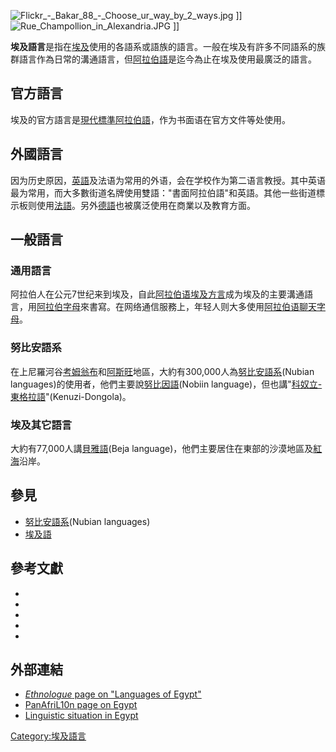 {{noteTA
|T=zh-hant:埃及語言; zh-hans:埃及语言
|G1=Languages of Egypt
}}
{{Languages of
| name= 埃及語言
| country = 埃及語言
| official = [[現代標準阿拉伯語|現代標準阿拉伯語]]
| vernacular = [[埃及阿拉伯語|埃及阿拉伯語]](68%)<br><small>(實際上為通用語)</small>
| minority = [[Sa'idi_Arabic|Sa'idi Arabic]](29%)<br>[[Eastern_Egyptian_Bedawi|Bedouin Arabic]](1.6%)<br>[[蘇丹阿拉伯語|蘇丹阿拉伯語]](0.6%)<br>[[Domari_language|Domari]](0.3%)<br>[[Nobiin_language|Nobiin]](0.3%)<br>[[Bedawi|Bedawi]](0.1%)<br>其餘為[[西瓦語|西瓦語]]及其他語言
| immigrant = [[希腊语|希腊语]]<br>[[亚美尼亚语|亚美尼亚语]]<br>[[意大利语|意大利语]]
| foreign = [[英語|英語]]<br>[[法語|法語]]
| extralabel = [[歷史語言|歷史語言]]
| extra = [[埃及语|埃及语]]及<br>[[科普特语|科普特语]]
| sign = [[埃及手語|埃及手語]]
}}
[[File:Flickr_-_Bakar_88_-_Choose_ur_way_by_2_ways.jpg|thumb]] ]]
[[File:Rue_Champollion_in_Alexandria.JPG|thumb]] ]]

'''埃及語言'''是指在[[埃及|埃及]]使用的各語系或語族的語言。一般在埃及有許多不同語系的族群語言作為日常的溝通語言，但[[阿拉伯語|阿拉伯語]]是迄今為止在埃及使用最廣泛的語言。

==官方語言==
埃及的官方語言是[[現代標準阿拉伯語|現代標準阿拉伯語]]，作为书面语在官方文件等处使用。

==外國語言==
因为历史原因，[[英語|英語]]及法语为常用的外语，会在学校作为第二语言教授。其中英语最为常用，而大多數街道名牌使用雙語："書面阿拉伯語"和英語。其他一些街道標示板则使用[[法語|法語]]。另外[[德語|德語]]也被廣泛使用在商業以及教育方面。

==一般語言==<!--
{{main|埃及阿拉伯語|Sa'idi Arabic|阿拉伯語變體}}
Arabic came to Egypt in the 7th century, and [[Egyptian_Arabic|Egyptian Arabic]] has become the modern spoken language of the [[Egyptians|Egyptians]] and is understood by almost all Egyptians. In southern Egypt, [[Saidi_Arabic|Saidi Arabic]] is the main spoken language for most non-urbanized people. Of the many [[varieties_of_Arabic|varieties of Arabic]], Egyptian Arabic is the most widely understood first dialect in the Middle East-North Africa, probably due to the influence of Egyptian cinema throughout the Arabic-speaking world.

A [[Bedouin|Bedouin Arab]] minority speaks a variety of [[Bedouin_Arabic|Bedouin Arabic]] mostly in the [[Sinai_Peninsula|Sinai Peninsula]]. [[Sudanese_Arabic|Sudanese Arabic]] is also spoken by the Sudanese minority.-->
=== 通用語言 ===
阿拉伯人在公元7世纪来到埃及，自此[[埃及阿拉伯語|阿拉伯语埃及方言]]成为埃及的主要溝通語言，用[[阿拉伯字母|阿拉伯字母]]來書寫。在网络通信服務上，年轻人则大多使用[[阿拉伯语聊天字母|阿拉伯语聊天字母]]。

=== 努比安語系 ===
在上尼羅河谷[[考姆翁布|考姆翁布]]和[[阿斯旺|阿斯旺]]地區，大約有300,000人為[[努比安語系|努比安語系]](Nubian languages)的使用者，他們主要說[[努比因語|努比因語]](Nobiin language)，但也講"[[努比安語系|科奴立-東格拉語]]"(Kenuzi-Dongola)。

===埃及其它語言===
大約有77,000人講[[貝雅語|貝雅語]](Beja language)，他們主要居住在東部的沙漠地區及[[紅海|紅海]]沿岸。
<!--
Some 234,000 (2004) [[Dom_people|Dom]] speak the [[Domari_language|Domari language]] (an [[Indo-Aryan_languages|Indo-Aryan language]] related to [[Romany_language|Romany]]) and are concentrated north of [[Cairo|Cairo]] and in [[Luxor|Luxor]].

About 15,000 Egyptian Berbers living in the [[Siwa_Oasis|Siwa]] oasis and its surroundings speak [[Siwi_language|Siwi Berber]],<ref>Siwi (siwi or žlan n isiwan) is a Berber language spoken at the oasis of Siwa in western Egypt (Matrūħ Province), about 500 km west of the Nile and 250 km south of the Mediterranean coast, by a little less than 15,000 people, forming a majority of the oasis' population. The nearest Egyptian oasis, Bahariyya, is some 350 km east of Siwa. Siwi is also spoken at the tiny oasis of Gāra near Siwa, and I was told of a multigenerational Siwi community at nearby Jaghbūb in Libya. page 16 of the book GRAMMATICAL CONTACT IN THE SAHARA: Arabic, Berber, and Songhay in Tabelbala and Siwa, August 2010, by: Lameen Souag. [http://eprints.soas.ac.uk/13430/1/souag-thesis-final.pdf]</ref> which is a variety of the [[Berber_language|Berber language]] of [[North_Africa|North Africa]]. Siwi Berber is well mutually intelligible with Libyan Berber dialects. In ancient times, the population of western Egypt was probably made of Berber-speaking tribes.

== 歷史語言 ==
{{main|埃及语|科普特语}} 

Other [[Egyptian_languages|Egyptian languages]] (also known as Copto-Egyptian) consist of ancient [[Egyptian_language|Egyptian]] and [[Coptic_language|Coptic]], and form a separate branch among the family of [[Afro-Asiatic_languages|Afro-Asiatic languages]]. The Egyptian language is among the first written languages, and is known from [[Egyptian_hieroglyphs|hieroglyphic]] inscriptions preserved on monuments and sheets of [[papyrus|papyrus]]. The [[Coptic_language|Coptic language]], the only extant descendant of Egyptian, is today the liturgical language of the [[Coptic_Orthodox_Church|Coptic Orthodox Church]].

The "[[Koiné|Koiné]]" dialect of the [[Greek_language|Greek language]] was important in Hellenistic Alexandria, and was used in the [[philosophy|philosophy]] and [[science|science]] of that culture, and was also studied by later Arabic scholars.
-->

==參見==
*[[努比安語系|努比安語系]](Nubian languages)
*[[埃及語|埃及語]]
<!--
==註釋==
{{reflist}}
-->

==參考文獻==
{{Refbegin|colwidth=30em}}
* {{Citation|first1=Mohamed|last1=Badawi|first2=Christian A.|last2=Caroli|title=As-Sabil: Grundlagen der arabischen Grammatik|language=de|location=Konstanz|year=2011}}
* {{Citation|first1=Mary Catherine|last1=Bateson|title=Arabic Language Handbook|publisher=Georgetown University Press|year=2003|isbn=0-87840-386-8}}
* {{Citation|last1=Durand|first1=Olivier|last2=Langone|first2=Angela D.|last3=Mion|first3=Giuliano|title=Corso di Arabo Contemporaneo. Lingua Standard|language=it|location=Milan|publisher=Hoepli|year=2010|ISBN=978-88-203-4552-5}}
* {{Citation |title= Language in Africa |last= Gregersen |first= Edgar A. |year= 1977 |publisher= CRC Press |location= |isbn= 0-677-04380-5}}
* {{Citation |authorlink1={{link-en|George Grigore|George Grigore}} |first1=George |last1=Grigore |year=2007 |title=L'arabe parlé à Mardin. Monographie d'un parler arabe périphérique |location=Bucharest |publisher=Editura Universitatii din Bucuresti |isbn=978-973-737-249-9 |url=http://www.arc-news.com/read.php?lang=en&id_articol=1059 |deadurl=yes |archiveurl=https://web.archive.org/web/20070927072656/http://www.arc-news.com/read.php?lang=en&id_articol=1059 |archivedate=2007-09-27 |accessdate=2014-01-21 }}
{{refend}}

==外部連結==
*[http://www.ethnologue.com/show_country.asp?name=EG ''Ethnologue'' page on "Languages of Egypt"] {{Wayback|url=http://www.ethnologue.com/show_country.asp?name=EG |date=20120603124959 }}
*[https://web.archive.org/web/20070927184643/http://www.panafril10n.org/wikidoc/pmwiki.php/PanAfrLoc/Egypt PanAfriL10n page on Egypt]
*[https://web.archive.org/web/20110607144841/http://www.tlfq.ulaval.ca/axl/afrique/egypte.htm Linguistic situation in Egypt]

{{Languages of Egypt}}
{{非洲题目|语言}}
[[Category:埃及語言|Category:埃及語言]]